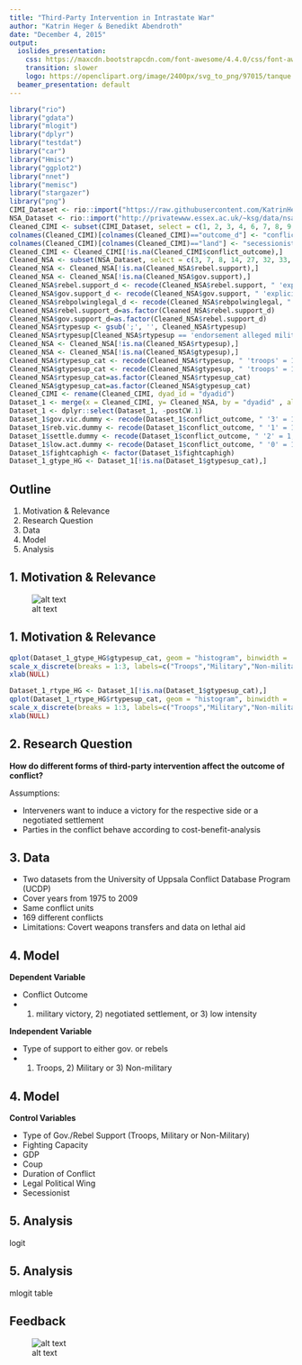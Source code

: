 ```yaml
---
title: "Third-Party Intervention in Intrastate War"
author: "Katrin Heger & Benedikt Abendroth"
date: "December 4, 2015"
output:
  ioslides_presentation:
    css: https://maxcdn.bootstrapcdn.com/font-awesome/4.4.0/css/font-awesome.min.css
    transition: slower
    logo: https://openclipart.org/image/2400px/svg_to_png/97015/tanque.png
  beamer_presentation: default
---
```


```r
library("rio")
library("gdata")
library("mlogit")
library("dplyr")
library("testdat")
library("car")
library("Hmisc")
library("ggplot2")
library("nnet")
library("memisc")
library("stargazer")
library("png")
CIMI_Dataset <- rio::import("https://raw.githubusercontent.com/KatrinHeger/CollaborativeResearchProject/master/Data_Gathering/CIMI.csv")
NSA_Dataset <- rio::import("http://privatewww.essex.ac.uk/~ksg/data/nsa_v3.4_21November2013.asc", format = "tsv")
Cleaned_CIMI <- subset(CIMI_Dataset, select = c(1, 2, 3, 4, 6, 7, 8, 9, 10, 20, 21, 22, 23, 24, 25))
colnames(Cleaned_CIMI)[colnames(Cleaned_CIMI)=="outcome_d"] <- "conflict_outcome"
colnames(Cleaned_CIMI)[colnames(Cleaned_CIMI)=="land"] <- "secessionist"
Cleaned_CIMI <- Cleaned_CIMI[!is.na(Cleaned_CIMI$conflict_outcome),]
Cleaned_NSA <- subset(NSA_Dataset, select = c(3, 7, 8, 14, 27, 32, 33, 35, 36))
Cleaned_NSA <- Cleaned_NSA[!is.na(Cleaned_NSA$rebel.support),]
Cleaned_NSA <- Cleaned_NSA[!is.na(Cleaned_NSA$gov.support),]
Cleaned_NSA$rebel.support_d <- recode(Cleaned_NSA$rebel.support, " 'explicit' = 1;'no' = 0;'alleged' = 0 ")
Cleaned_NSA$gov.support_d <- recode(Cleaned_NSA$gov.support, " 'explicit' = 1;'no' = 0;'alleged' = 0 ")
Cleaned_NSA$rebpolwinglegal_d <- recode(Cleaned_NSA$rebpolwinglegal, " 'yes' = 1; 'no' = 0 ")
Cleaned_NSA$rebel.support_d=as.factor(Cleaned_NSA$rebel.support_d)
Cleaned_NSA$gov.support_d=as.factor(Cleaned_NSA$rebel.support_d)
Cleaned_NSA$rtypesup <- gsub(';', '', Cleaned_NSA$rtypesup)
Cleaned_NSA$rtypesup[Cleaned_NSA$rtypesup == 'endorsement alleged military'] <- NA
Cleaned_NSA <- Cleaned_NSA[!is.na(Cleaned_NSA$rtypesup),]
Cleaned_NSA <- Cleaned_NSA[!is.na(Cleaned_NSA$gtypesup),]
Cleaned_NSA$rtypesup_cat <- recode(Cleaned_NSA$rtypesup, " 'troops' = 1; 'military' = 2; 'non-military' = 3 ")
Cleaned_NSA$gtypesup_cat <- recode(Cleaned_NSA$gtypesup, " 'troops' = 1; 'military' = 2; 'non-military' = 3 ")
Cleaned_NSA$rtypesup_cat=as.factor(Cleaned_NSA$rtypesup_cat)
Cleaned_NSA$gtypesup_cat=as.factor(Cleaned_NSA$gtypesup_cat)
Cleaned_CIMI <- rename(Cleaned_CIMI, dyad_id = "dyadid")
Dataset_1 <- merge(x = Cleaned_CIMI, y= Cleaned_NSA, by = "dyadid" , all = TRUE)
Dataset_1 <- dplyr::select(Dataset_1, -postCW.1)
Dataset_1$gov.vic.dummy <- recode(Dataset_1$conflict_outcome, " '3' = 1; '0' = 0; '1' = 0; '2' = 0 ")
Dataset_1$reb.vic.dummy <- recode(Dataset_1$conflict_outcome, " '1' = 1; '0' = 0; '2' = 0; '3' = 0 ")
Dataset_1$settle.dummy <- recode(Dataset_1$conflict_outcome, " '2' = 1; '0' = 0; '1' = 0; '3' = 0 ")
Dataset_1$low.act.dummy <- recode(Dataset_1$conflict_outcome, " '0' = 1; '1' = 0; '2' = 0; '3' = 0 ")
Dataset_1$fightcaphigh <- factor(Dataset_1$fightcaphigh)
Dataset_1_gtype_HG <- Dataset_1[!is.na(Dataset_1$gtypesup_cat),]
```

## Outline

1. Motivation & Relevance
2. Research Question
3. Data
4. Model
5. Analysis

## 1. Motivation & Relevance

![alt text](https://raw.githubusercontent.com/KatrinHeger/CollaborativeResearchProject/master/Presentation/rsz_266314_1armed-conflict-by-type-1946-2014jpg.jpg)

## 1. Motivation & Relevance {.flexbox .vcenter}
<div class="columns-2">
```r
qplot(Dataset_1_gtype_HG$gtypesup_cat, geom = "histogram", binwidth = .5, main = "Frequency of Government Support Types", xlab = "Support Types", ylab = "Frequency", alpha = I(.9), fill = I("lightgreen")) + 
scale_x_discrete(breaks = 1:3, labels=c("Troops","Military","Non-military")) +
xlab(NULL)
```

```r
Dataset_1_rtype_HG <- Dataset_1[!is.na(Dataset_1$gtypesup_cat),]
qplot(Dataset_1_rtype_HG$rtypesup_cat, geom = "histogram", binwidth = .5, main = "Frequency of Rebel Support Types", xlab = "Support Types", ylab = "Frequency", alpha = I(.9), fill = I("brown")) + 
scale_x_discrete(breaks = 1:3, labels=c("Troops","Military","Non-military")) +
xlab(NULL)
```
</div>

## 2. Research Question

**How do different forms of third-party intervention affect the outcome of conflict?**

Assumptions:

- Interveners want to induce a victory for the respective side or a negotiated settlement
- Parties in the conflict behave according to cost-benefit-analysis

## 3. Data

- Two datasets from the University of Uppsala Conflict Database Program (UCDP)
- Cover years from 1975 to 2009
- Same conflict units
- 169 different conflicts
- Limitations: Covert weapons transfers and data on lethal aid

## 4. Model

**Dependent Variable**

- Conflict Outcome
- 1) military victory, 2) negotiated settlement, or 3) low intensity

**Independent Variable**

- Type of support to either gov. or rebels
- 1) Troops, 2) Military or 3) Non-military

## 4. Model

**Control Variables**

* Type of Gov./Rebel Support (Troops, Military or Non-Military)
* Fighting Capacity
* GDP
* Coup
* Duration of Conflict
* Legal Political Wing
* Secessionist

## 5. Analysis

logit 

## 5. Analysis

mlogit table

## Feedback {.flexbox .vcenter}

![alt text](https://www.valuiza.com/assets/images/customer_feedback.png)